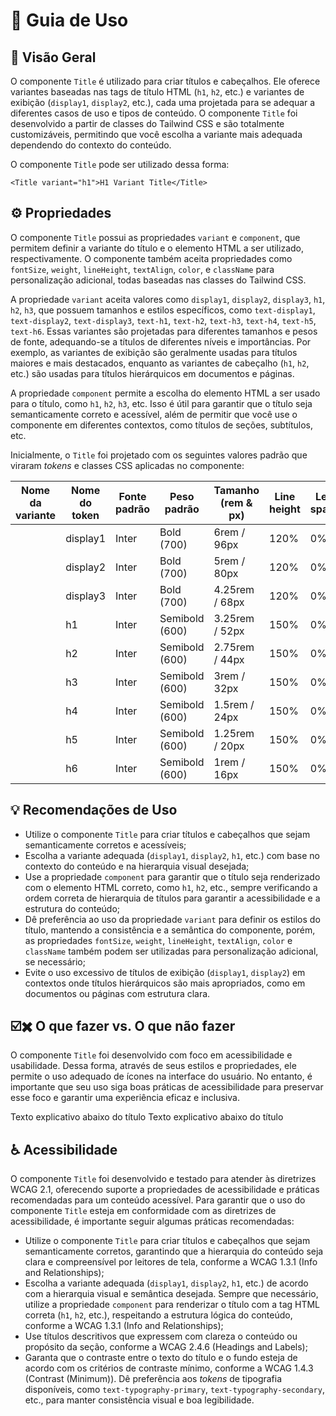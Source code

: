 
<Meta title="Componentes/Title/Guia de Uso" />

# 🧭  Guia de Uso

## 📘 Visão Geral

O componente `Title` é utilizado para criar títulos e cabeçalhos. Ele oferece variantes baseadas nas tags de título HTML (`h1`, `h2`, etc.) e variantes de exibição (`display1`, `display2`, etc.), cada uma projetada para se adequar a diferentes casos de uso e tipos de conteúdo. O componente `Title` foi desenvolvido a partir de classes do Tailwind CSS e são totalmente customizáveis, permitindo que você escolha a variante mais adequada dependendo do contexto do conteúdo.

O componente `Title` pode ser utilizado dessa forma:

```tsx
<Title variant="h1">H1 Variant Title</Title>
```

## ⚙️ Propriedades

O componente `Title` possui as propriedades `variant` e `component`, que permitem definir a variante do título e o elemento HTML a ser utilizado, respectivamente. O componente também aceita propriedades como `fontSize`, `weight`, `lineHeight`, `textAlign`, `color`, e `className` para personalização adicional, todas baseadas nas classes do Tailwind CSS.

A propriedade `variant` aceita valores como `display1`, `display2`, `display3`, `h1`, `h2`, `h3`, que possuem tamanhos e estilos específicos, como `text-display1`, `text-display2`, `text-display3`, `text-h1`, `text-h2`, `text-h3`, `text-h4`, `text-h5`, `text-h6`. Essas variantes são projetadas para diferentes tamanhos e pesos de fonte, adequando-se a títulos de diferentes níveis e importâncias. Por exemplo, as variantes de exibição são geralmente usadas para títulos maiores e mais destacados, enquanto as variantes de cabeçalho (`h1`, `h2`, etc.) são usadas para títulos hierárquicos em documentos e páginas.

A propriedade `component` permite a escolha do elemento HTML a ser usado para o título, como `h1`, `h2`, `h3`, etc. Isso é útil para garantir que o título seja semanticamente correto e acessível, além de permitir que você use o componente em diferentes contextos, como títulos de seções, subtítulos, etc.

Inicialmente, o `Title` foi projetado com os seguintes valores padrão que viraram *tokens* e classes CSS aplicadas no componente:

<table>
  <thead>
    <tr>
      <th>Nome da variante</th>
      <th>Nome do token</th>
      <th>Fonte padrão</th>
      <th>Peso padrão</th>
      <th>Tamanho (rem & px)</th>
      <th>Line height</th>
      <th>Letter spacing</th>
    </tr>
  </thead>
  <tbody>
    <tr>
      <td><Title variant="display1" className="sb-unstyled">display1</Title></td>
      <td>display1</td>
      <td>Inter</td>
      <td>Bold (700)</td>
      <td>6rem / 96px</td>
      <td>120%</td>
      <td>0%</td>
    </tr>
    <tr>
      <td><Title variant="display2" className="sb-unstyled">display2</Title></td>
      <td>display2</td>
      <td>Inter</td>
      <td>Bold (700)</td>
      <td>5rem / 80px</td>
      <td>120%</td>
      <td>0%</td>
    </tr>
    <tr>
      <td><Title variant="display3" className="sb-unstyled">display3</Title></td>
      <td>display3</td>
      <td>Inter</td>
      <td>Bold (700)</td>
      <td>4.25rem / 68px</td>
      <td>120%</td>
      <td>0%</td>
    </tr>
    <tr>
      <td><Title variant="h1" className="sb-unstyled">Heading1</Title></td>
      <td>h1</td>
      <td>Inter</td>
      <td>Semibold (600)</td>
      <td>3.25rem / 52px</td>
      <td>150%</td>
      <td>0%</td>
    </tr>
    <tr>
      <td><Title variant="h2" className="sb-unstyled">Heading2</Title></td>
      <td>h2</td>
      <td>Inter</td>
      <td>Semibold (600)</td>
      <td>2.75rem / 44px</td>
      <td>150%</td>
      <td>0%</td>
    </tr>
    <tr>
      <td><Title variant="h3" className="sb-unstyled">Heading3</Title></td>
      <td>h3</td>
      <td>Inter</td>
      <td>Semibold (600)</td>
      <td>3rem / 32px</td>
      <td>150%</td>
      <td>0%</td>
    </tr>
    <tr>
      <td><Title variant="h4" className="sb-unstyled">Heading4</Title></td>
      <td>h4</td>
      <td>Inter</td>
      <td>Semibold (600)</td>
      <td>1.5rem / 24px</td>
      <td>150%</td>
      <td>0%</td>
    </tr>
    <tr>
      <td><Title variant="h5" className="sb-unstyled">Heading5</Title></td>
      <td>h5</td>
      <td>Inter</td>
      <td>Semibold (600)</td>
      <td>1.25rem / 20px</td>
      <td>150%</td>
      <td>0%</td>
    </tr>
    <tr>
      <td><Title variant="h6" className="sb-unstyled">Heading6</Title></td>
      <td>h6</td>
      <td>Inter</td>
      <td>Semibold (600)</td>
      <td>1rem / 16px</td>
      <td>150%</td>
      <td>0%</td>
    </tr>
  </tbody>
</table>

## 💡 Recomendações de Uso

- Utilize o componente `Title` para criar títulos e cabeçalhos que sejam semanticamente corretos e acessíveis;
- Escolha a variante adequada (`display1`, `display2`, `h1`, etc.) com base no contexto do conteúdo e na hierarquia visual desejada;
- Use a propriedade `component` para garantir que o título seja renderizado com o elemento HTML correto, como `h1`, `h2`, etc., sempre verificando a ordem correta de hierarquia de títulos para garantir a acessibilidade e a estrutura do conteúdo;
- Dê preferência ao uso da propriedade `variant` para definir os estilos do título, mantendo a consistência e a semântica do componente, porém, as propriedades `fontSize`, `weight`, `lineHeight`, `textAlign`, `color` e `className` também podem ser utilizadas para personalização adicional, se necessário;
- Evite o uso excessivo de títulos de exibição (`display1`, `display2`) em contextos onde títulos hierárquicos são mais apropriados, como em documentos ou páginas com estrutura clara.

## ☑️✖️ O que fazer vs. O que não fazer

O componente `Title` foi desenvolvido com foco em acessibilidade e usabilidade. Dessa forma, através de seus estilos e propriedades, ele permite o uso adequado de ícones na interface do usuário. No entanto, é importante que seu uso siga boas práticas de acessibilidade para preservar esse foco e garantir uma experiência eficaz e inclusiva.

<Title component="h1" className="!text-h5">Ao usar títulos, sempre priorize a clareza e a hierarquia do conteúdo. Evite repetir a mesma tag semântica (como múltiplos `h1`) dentro de um mesmo grupo, pois isso dificulta a interpretação da estrutura por leitores de tela e outros recursos assistivos.</Title>

<Grid cols="grid-cols-1 md:grid-cols-2" colGap="gap-x-4" rowGap="gap-y-4" className="!mb-12 !mt-6">
  <Flex direction="flex-col" rowGap="gap-x-4" colGap="gap-y-4" radius="rounded-lg" paddingX="px-4" paddingY="py-4" className="border border-default-border">
    <Flex direction="flex-col" rowGap="gap-x-4" colGap="gap-y-2" className="!mb-4">
      <Flex radius="rounded-full" paddingX="px-2" paddingY="py-1" className="bg-success">
        <Title component="h1" color="!text-typography-inverted" className="!text-h6 !mb-0 !whitespace-nowrap">✔ O que fazer</Title>
      </Flex>
    </Flex>
    <Title className="sb-unstyled">Primeiro título</Title>
    <Title className="sb-unstyled" variant="h2">Subtítulo</Title>
    <Text className="sb-unstyled">Texto explicativo abaixo do título</Text>
  </Flex>
  <Flex direction="flex-col" rowGap="gap-x-4" colGap="gap-y-4" radius="rounded-lg" paddingX="px-4" paddingY="py-4" className="border border-default-border">
    <Flex direction="flex-col" rowGap="gap-x-4" colGap="gap-y-2" className="!mb-4">
      <Flex radius="rounded-full" paddingX="px-2" paddingY="py-1" className="bg-error">
        <Title component="h1" color="!text-typography-inverted" className="!text-h6 !mb-0 !whitespace-nowrap">✘ O que não fazer</Title>
      </Flex>
    </Flex>
    <Title className="sb-unstyled">Primeiro título</Title>
    <Title className="sb-unstyled" variant="h5">Subtítulo</Title>
    <Title className="sb-unstyled" variant="h4">Texto explicativo abaixo do título</Title>
  </Flex>
</Grid>

<Title component="h1" className="!text-h5">Use títulos com pesos e estilos consistentes, dando preferência às variantes já predefinidas. Evite customizações excessivas que possam comprometer a clareza visual ou a hierarquia semântica do conteúdo.</Title>

<Grid cols="grid-cols-1 md:grid-cols-2" colGap="gap-x-4" rowGap="gap-y-4" className="!mb-12 !mt-6">
  <Flex direction="flex-col" rowGap="gap-x-4" colGap="gap-y-4" radius="rounded-lg" paddingX="px-4" paddingY="py-4" className="border border-default-border">
    <Flex direction="flex-col" rowGap="gap-x-4" colGap="gap-y-2" className="!mb-4">
      <Flex radius="rounded-full" paddingX="px-2" paddingY="py-1" className="bg-success">
        <Title component="h1" color="!text-typography-inverted" className="!text-h6 !mb-0 !whitespace-nowrap">✔ O que fazer</Title>
      </Flex>
    </Flex>
    <Title className="sb-unstyled">Primeiro título</Title>
    <Title className="sb-unstyled" variant="h2">Subtítulo</Title>
    <Text className="sb-unstyled">Texto explicativo abaixo do título</Text>
  </Flex>
  <Flex direction="flex-col" rowGap="gap-x-4" colGap="gap-y-4" radius="rounded-lg" paddingX="px-4" paddingY="py-4" className="border border-default-border">
    <Flex direction="flex-col" rowGap="gap-x-4" colGap="gap-y-2" className="!mb-4">
      <Flex radius="rounded-full" paddingX="px-2" paddingY="py-1" className="bg-error">
        <Title component="h1" color="!text-typography-inverted" className="!text-h6 !mb-0 !whitespace-nowrap">✘ O que não fazer</Title>
      </Flex>
    </Flex>
    <Title className="sb-unstyled" weight="font-normal">Primeiro título</Title>
    <Title className="sb-unstyled" variant="h5" fontStyle="italic">Subtítulo</Title>
    <Title className="sb-unstyled" variant="h4" weight="font-bold">Texto explicativo abaixo do título</Title>
  </Flex>
</Grid>

## ♿ Acessibilidade

O componente `Title` foi desenvolvido e testado para atender às diretrizes WCAG 2.1, oferecendo suporte a propriedades de acessibilidade e práticas recomendadas para um conteúdo acessível. Para garantir que o uso do componente `Title` esteja em conformidade com as diretrizes de acessibilidade, é importante seguir algumas práticas recomendadas:

- Utilize o componente `Title` para criar títulos e cabeçalhos que sejam semanticamente corretos, garantindo que a hierarquia do conteúdo seja clara e compreensível por leitores de tela, conforme a <Link className="sb-unstyled text-sm" href="https://www.w3.org/WAI/WCAG21/Understanding/info-and-relationships.html" target="_blank">WCAG 1.3.1 (Info and Relationships)</Link>;
- Escolha a variante adequada (`display1`, `display2`, `h1`, etc.) de acordo com a hierarquia visual e semântica desejada. Sempre que necessário, utilize a propriedade `component` para renderizar o título com a tag HTML correta (`h1`, `h2`, etc.), respeitando a estrutura lógica do conteúdo, conforme a <Link className="sb-unstyled text-sm" href="https://www.w3.org/WAI/WCAG21/Understanding/info-and-relationships.html" target="_blank">WCAG 1.3.1 (Info and Relationships)</Link>;
- Use títulos descritivos que expressem com clareza o conteúdo ou propósito da seção, conforme a <Link className="sb-unstyled text-sm" href="https://www.w3.org/WAI/WCAG21/Understanding/headings-and-labels.html" target="_blank">WCAG 2.4.6 (Headings and Labels)</Link>;
- Garanta que o contraste entre o texto do título e o fundo esteja de acordo com os critérios de contraste mínimo, conforme a <Link className="sb-unstyled text-sm" href="https://www.w3.org/WAI/WCAG21/Understanding/contrast-minimum.html" target="_blank">WCAG 1.4.3 (Contrast (Minimum))</Link>. Dê preferência aos *tokens* de tipografia disponíveis, como `text-typography-primary`, `text-typography-secondary`, etc., para manter consistência visual e boa legibilidade.